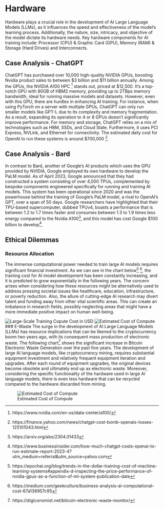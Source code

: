 # Hardware
Hardware plays a crucial role in the development of AI Large Language Models (LLMs), as it influences the speed and effectiveness of the model's learning process. Additionally, the nature, size, intricacy, and objective of the model dictate its hardware needs. Key hardware components for AI training include: Processor (CPU) & Graphic Card (GPU), Memory (RAM) & Storage (Hard Drives) and Interconnects.

## Case Analysis - ChatGPT
ChatGPT has purchased over 10,000 high-quality NVIDIA GPUs, boosting Nvidia product sales to between $3 billion and $11 billion annually. Among the GPUs, the NVIDIA A100 HPC [^1] stands out, priced at $12,500. It's a top-notch GPU with 80GB of HBM2 memory, providing up to 2TBps memory bandwidth, ideal for running massive models and datasets. However, even with this GPU, there are hurdles in enhancing AI training. For instance, when using PyTorch on a server with multiple GPUs, ChatGPT can only run smaller models like GPT-L due to its complexity and memory fragmentation. As a result, expanding its operation to 4 or 8 GPUs doesn't significantly improve performance. For memory and storage, ChatGPT relies on a mix of technologies such as HBM, SSDs, and Cloud State. Furthermore, it uses PCI Express, NVLink, and Ethernet for connectivity. The estimated daily cost for OpenAI to run these systems is around $700,000 [^2]. 

## Case Analysis - Bard
In contrast to Bard, another of Google's AI products which uses the GPU provided by NVIDIA, Google employed its own hardware to develop the PaLM model. As of April 2023, Google announced that they had constructed a system consisting of over 4,000 TPUs, complemented by bespoke components engineered specifically for running and training AI models. This system has been operational since 2020 and was the powerhouse behind the training of Google's PaLM model, a rival to OpenAI's GPT, over a span of 50 days. Google researchers have highlighted that their TPU-based supercomputer, dubbed TPUv4, boasts a performance that is between 1.2 to 1.7 times faster and consumes between 1.3 to 1.9 times less energy compared to the Nvidia A100[^3], and this model has cost Google $100 billion to develop[^4].

## Ethical Dilemmas 
### Resource Allocation 
The immense computational power needed to train large AI models requires significant financial investment. As we can see in the chart below[^5] [^6], the training cost for AI model development has been constantly increasing, and it is predicted to grow exponentially in the following years. The concern arises when considering how these resources might be alternatively used to address pressing societal issues like healthcare, education, infrastructure, or poverty reduction. Also, the allure of cutting-edge AI research may divert talent and funding away from other vital scientific areas. This can create an imbalance in research fields, possibly neglecting areas that might have a more immediate positive impact on human well-being.

![Large-Scale Training Copute Cost in USD](figures/figure1.png)
![Estimated Cost of Compute](figures/figure2.png)
### E-Waste
The surge in the development of AI Large Language Models (LLMs) has resource implications that can be likened to the cryptocurrency boom two years ago, with its consequent mass production of electronic waste.  The following chart[^7] shows the significant increase in Bitcoin Electronic Waste Generation over the past five years. The development of large AI language models, like cryptocurrency mining, requires substantial equipment investment and relatively frequent equipment iteration and upgrades. After each round of equipment upgrades, the original devices become obsolete and ultimately end up as electronic waste. Moreover, considering the specific functionality of the hardware used in large AI language models, there is even less hardware that can be recycled compared to the hardware discarded from mining.


![Estimated Cost of Compute](figures/figure3.png)

[^1]: https://www.nvidia.com/en-us/data-center/a100/
[^2]: https://finance.yahoo.com/news/chatgpt-cost-bomb-openais-losses-125101043.html
[^3]: https://arxiv.org/abs/2304.01433
[^4]: https://www.businessinsider.com/how-much-chatgpt-costs-openai-to-run-estimate-report-2023-4?utm_medium=referral&utm_source=yahoo.com
[^5]: https://epochai.org/blog/trends-in-the-dollar-training-cost-of-machine-learning-systems#appendix-d-inspecting-the-price-performance-of-nvidia-gpus-as-a-function-of-ml-system-publication-date
[^6]: https://medium.com/geekculture/business-analysis-ai-computational-cost-67a136957c95
[^7]: https://digiconomist.net/bitcoin-electronic-waste-monitor/


